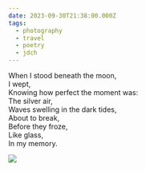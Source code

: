 ```yaml
---
date: 2023-09-30T21:38:00.000Z
tags:
  - photography
  - travel
  - poetry
  - jdch
---
```

When I stood beneath the moon,<br/>
I wept,<br/>
Knowing how perfect the moment was:<br/>
The silver air,<br/>
Waves swelling in the dark tides,<br/>
About to break,<br/>
Before they froze,<br/>
Like glass,<br/>
In my memory.

![](../../assets/photos/20230930-IMG_6494.jpg)
